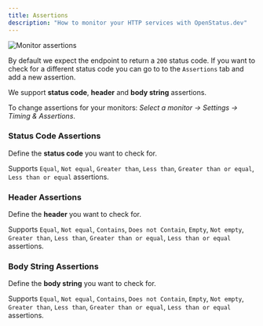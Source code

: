```yaml
---
title: Assertions
description: "How to monitor your HTTP services with OpenStatus.dev"
---
```





  <Image
    src={Assertions}
    alt="Monitor assertions"
  />



By default we expect the endpoint to return a `200` status code. If you want to check for a different status code you can go to to the `Assertions` tab and add a new assertion.

We support **status code**, **header** and **body string** assertions.

To change assertions for your monitors: _Select a monitor &rarr; Settings &rarr; Timing & Assertions_.

### Status Code Assertions

Define the **status code** you want to check for.

Supports `Equal`, `Not equal`, `Greater than`, `Less than`, `Greater than or equal`, `Less than or equal` assertions.

### Header Assertions

Define the **header** you want to check for.

Supports `Equal`, `Not equal`, `Contains`, `Does not Contain`, `Empty`, `Not empty`, `Greater than`, `Less than`, `Greater than or equal`, `Less than or equal` assertions.

### Body String Assertions

Define the **body string** you want to check for.

Supports `Equal`, `Not equal`, `Contains`, `Does not Contain`, `Empty`, `Not empty`, `Greater than`, `Less than`, `Greater than or equal`, `Less than or equal` assertions.

